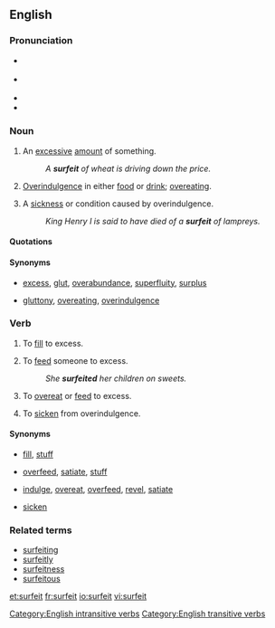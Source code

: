{{was wotd|2007|July|20}}
==English==

===Pronunciation===
*{{a|RP}} {{IPA|/ˈsɜː.fɪt/}}
*{{a|US}} {{IPA|/ˈsɝː.fɪt/}}
*{{audio|en-us-surfeit.ogg|Audio (US)}}
*{{rhymes|ɜː(r)fɪt}}

===Noun===
{{en-noun|s|-}}

# {{countable}} An [[excessive]] [[amount]] of something.
#: ''A '''surfeit''' of wheat is driving down the price.''
# {{uncountable}} [[overindulgence|Overindulgence]] in either [[food]] or [[drink]]; [[overeat]]ing.
# {{countable}} A [[sickness]] or condition caused by overindulgence.
#: ''King Henry I is said to have died of a '''surfeit''' of lampreys.''

====Quotations====
{{seeCites}}

====Synonyms====
*{{sense|excessive amount of something}} [[excess]], [[glut]], [[overabundance]], [[superfluity]], [[surplus]]
*{{sense|overindulgence in food or drink}} [[gluttony]], [[overeating]], [[overindulgence]]

===Verb===
{{en-verb}}

# {{transitive}} To [[fill]] to excess.
# {{transitive}} To [[feed]] someone to excess.
#: ''She '''surfeited''' her children on sweets.''
# {{context|intransitive|reflexive}} To [[overeat]] or [[feed]] to excess.
# {{context|intransitive|reflexive}} To [[sicken]] from overindulgence.

====Synonyms====
*{{sense|to fill to excess}} [[fill]], [[stuff]]
*{{sense|to feed someone to excess}} [[overfeed]], [[satiate]], [[stuff]]
*{{sense|to overeat or feed to excess}} [[indulge]], [[overeat]], [[overfeed]], [[revel]], [[satiate]]
*{{sense|to sicken from overindulgence}} [[sicken]]

===Related terms===
*[[surfeiting]]
*[[surfeitly]]
*[[surfeitness]]
*[[surfeitous]]

[[Category:English intransitive verbs]]
[[Category:English transitive verbs]]

[[et:surfeit]]
[[fr:surfeit]]
[[io:surfeit]]
[[vi:surfeit]]